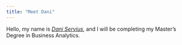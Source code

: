 ```yaml
---
title: "Meet Dani"
---
```

Hello, my name is [*Dani Servius*](https://www.linkedin.com/in/daniser/), and I will be completing my Master's Degree in Business Analytics.